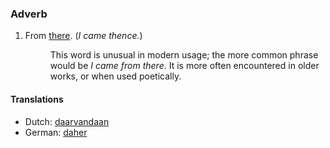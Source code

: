 ===Adverb===

# From [[there]].  (''I came thence.'')
#:This word is unusual in modern usage; the more common phrase would be ''I came from there''.  It is more often encountered in older works, or when used poetically.

====Translations====
*Dutch: [[daarvandaan]]
*German: [[daher]]